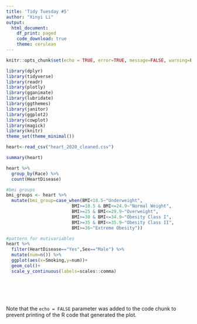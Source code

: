 ```yaml
---
title: 'Tidy Tuesday #5'
author: "Xinyi Li"
output: 
  html_document:
    df_print: paged
    code_download: true
    theme: cerulean
---
```


```r
knitr::opts_chunk$set(echo = TRUE, error=TRUE, message=FALSE, warning=FALSE)
```

```r
library(dplyr)
library(tidyverse)
library(readr)
library(plotly)
library(gganimate)
library(lubridate)     
library(ggthemes)      
library(janitor)       
library(ggplot2)
library(cowplot)
library(magick)
library(knitr)
theme_set(theme_minimal()) 
```

```r
heart<-read_csv("heart_2020_cleaned.csv")
```


```r
summary(heart)

heart %>% 
  group_by(Race) %>% 
  count(HeartDisease)

#bmi groups
bmi_groups <- heart %>% 
  mutate(bmi_group=case_when(BMI<18.5~"Underweight",
                         BMI>=18.5 & BMI<=24.9~"Normal Weight",
                         BMI>=25 & BMI<=29.9~"Overweight",
                         BMI>=30 & BMI<=34.9~"Obesity Class I",
                         BMI>=35 & BMI<=35.9~"Obesity Class II",
                         BMI>=36~"Extreme Obesity"))

#pattern for mutivariables 
heart %>% 
  filter(HeartDisease=="Yes",Sex=="Male") %>% 
  mutate(num=n()) %>% 
  ggplot(aes(x=Smoking,y=num))+
  geom_col()+
  scale_y_continuous(labels=scales::comma)
  
```

```r

```

```r

```

```r

```

```r

```

Note that the `echo = FALSE` parameter was added to the code chunk to prevent printing of the R code that generated the plot.
